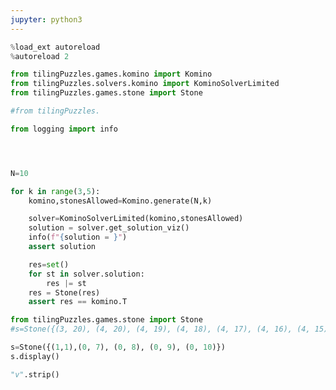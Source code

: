 ```yaml
---
jupyter: python3
---
```


```python

%load_ext autoreload
%autoreload 2

from tilingPuzzles.games.komino import Komino
from tilingPuzzles.solvers.komino import KominoSolverLimited
from tilingPuzzles.games.stone import Stone

#from tilingPuzzles.

from logging import info




N=10

for k in range(3,5):
    komino,stonesAllowed=Komino.generate(N,k)

    solver=KominoSolverLimited(komino,stonesAllowed)
    solution = solver.get_solution_viz()
    info(f"{solution = }")
    assert solution

    res=set()
    for st in solver.solution:
        res |= st
    res = Stone(res)
    assert res == komino.T
```

```python
from tilingPuzzles.games.stone import Stone
#s=Stone({(3, 20), (4, 20), (4, 19), (4, 18), (4, 17), (4, 16), (4, 15), (4, 14), (4, 13), (4, 12), (4, 11), (4, 10), (4, 9), (4, 8), (4, 21), (4, 22), (4, 23), (4, 24), (4, 25), (4, 26), (4, 27), (4, 28), (4, 29), (4, 30), (4, 31), (4, 32)})

s=Stone({(1,1),(0, 7), (0, 8), (0, 9), (0, 10)})
s.display()
```

```python
"v".strip()
```
